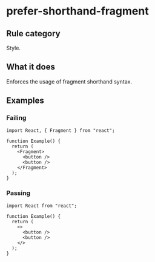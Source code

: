 # prefer-shorthand-fragment

## Rule category

Style.

## What it does

Enforces the usage of fragment shorthand syntax.

## Examples

### Failing

```tsx twoslash
import React, { Fragment } from "react";

function Example() {
  return (
    <Fragment>
      <button />
      <button />
    </Fragment>
  );
}
```

### Passing

```tsx twoslash
import React from "react";

function Example() {
  return (
    <>
      <button />
      <button />
    </>
  );
}
```
